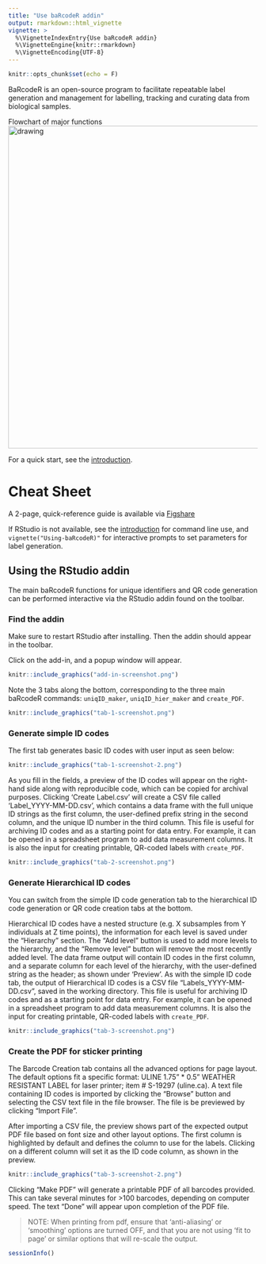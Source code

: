 ```yaml
---
title: "Use baRcodeR addin"
output: rmarkdown::html_vignette
vignette: >
  %\VignetteIndexEntry{Use baRcodeR addin}
  %\VignetteEngine{knitr::rmarkdown}
  %\VignetteEncoding{UTF-8}
---
```


```r
knitr::opts_chunk$set(echo = F)
```

BaRcodeR is an open-source program to facilitate repeatable label generation and management for labelling, tracking and curating data from biological samples.

Flowchart of major functions
<img src="https://raw.githubusercontent.com/yihanwu/baRcodeR/master/man/figures/Flowchart.png" alt="drawing" width="650"/>

For a quick start, see the [introduction](http://yihanwu.github.io/baRcodeR).

# Cheat Sheet

A 2-page, quick-reference guide is available via [Figshare](https://dx.doi.org/10.6084/m9.figshare.7043309)

If RStudio is not available, see the [introduction](http://yihanwu.github.io/baRcodeR) for command line use, and `vignette("Using-baRcodeR)"` for interactive prompts to set parameters for label generation. 

## Using the RStudio addin 

The main baRcodeR functions for unique identifiers and QR code generation can be performed interactive via the RStudio addin found on the toolbar. 

### Find the addin

Make sure to restart RStudio after installing. Then the addin should appear in the toolbar. 

Click on the add-in, and a popup window will appear. 

```r
knitr::include_graphics("add-in-screenshot.png")
```

Note the 3 tabs along the bottom, corresponding to the three main baRcodeR commands: `uniqID_maker`, `uniqID_hier_maker` and `create_PDF`.


```r
knitr::include_graphics("tab-1-screenshot.png")
```

### Generate simple ID codes

The first tab generates basic ID codes with user input as seen below:

```r
knitr::include_graphics("tab-1-screenshot-2.png")
```


As you fill in the fields, a preview of the ID codes will appear on the right-hand side along with reproducible code, which can be copied for archival purposes. Clicking 'Create Label.csv' will create a CSV file called 'Label_YYYY-MM-DD.csv', which contains a data frame with the full unique ID strings as the first column, the user-defined prefix string in the second column, and the unique ID number in the third column. This file is useful for archiving ID codes and as a starting point for data entry. For example, it can be opened in a spreadsheet program to add data measurement columns. It is also the input for creating printable, QR-coded labels with `create_PDF`.

```r
knitr::include_graphics("tab-2-screenshot.png")
```


### Generate Hierarchical ID codes

You can switch from the simple ID code generation tab to the hierarchical ID code generation or QR code creation tabs at the bottom.

Hierarchical ID codes have a nested structure (e.g. X subsamples from Y individuals at Z time points), the information for each level is saved under the "Hierarchy" section. The "Add level" button is used to add more levels to the hierarchy, and the "Remove level" button will remove the most recently added level. The data frame output will contain ID codes in the first column, and a separate column for each level of the hierarchy, with the user-defined string as the header; as shown under 'Preview'. As with the simple ID code tab, the output of Hierarchical ID codes is a CSV file "Labels_YYYY-MM-DD.csv", saved in the working directory. This file is useful for archiving ID codes and as a starting point for data entry. For example, it can be opened in a spreadsheet program to add data measurement columns. It is also the input for creating printable, QR-coded labels with `create_PDF`.

```r
knitr::include_graphics("tab-3-screenshot.png")
```

### Create the PDF for sticker printing

The Barcode Creation tab contains all the advanced options for page layout. The default options fit a specific format: ULINE 1.75" * 0.5" WEATHER RESISTANT LABEL for laser printer; item # S-19297 (uline.ca). A text file containing ID codes is imported by clicking the "Browse" button and selecting the CSV text file in the file browser. The file is be previewed by clicking "Import File". 

After importing a CSV file, the preview shows part of the expected output PDF file based on font size and other layout options. The first column is highlighted by default and defines the column to use for the labels. Clicking on a different column will set it as the ID code column, as shown in the preview.

```r
knitr::include_graphics("tab-3-screenshot-2.png")
```


Clicking "Make PDF" will generate a printable PDF of all barcodes provided. This can take several minutes for >100 barcodes, depending on computer speed. The text "Done" will appear upon completion of the PDF file.

> NOTE: When printing from pdf, ensure that 'anti-aliasing' or 'smoothing' options are turned OFF, and that you are not using 'fit to page' or similar options that will re-scale the output.

```r
sessionInfo()
```

